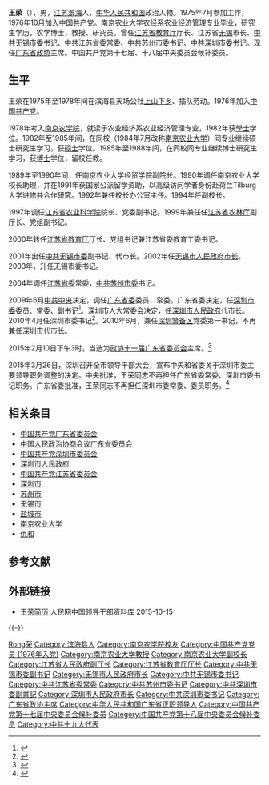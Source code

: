 {{Otheruses|subject=[[中华人民共和国|中华人民共和国]][[广东省政协|广东省政协]]主席|other=同名人物|王荣}}
{{Infobox_officeholder
| name = 王荣
| image name =Wang Rong in 2008 Suzhou Emex.jpg
| width = 
| caption = 2008年，时任中共苏州市委书记王荣参观苏州电博会
| now = [[广东省|广东省]]政协主席
| term_start = 2015年2月10日
| term_end = 
| predecessor = [[朱明国|朱明国]]
| successor = 
| sex = 男
| different name =
| party = {{CPC}}
| Native place = [[江苏省|江苏]][[滨海县|滨海]]
| date of birth = {{birth year and age|1958|4}}
| place of birth = [[江苏省|江苏]][[滨海县|滨海]]
| date of death = 
| place of death = 
| spouse = 
| relatives = 
| educate = 
*[[南京农业大学|南京农学院]]农业经济系农业经济管理专业学士
*[[南京农业大学|南京农业大学]]农业经济系农业经济管理专业硕士
*[[南京农业大学|南京农业大学]]农业经济系农业经济管理专业博士

| past = 
*<span style="color: blue;">[[南京农业大学|南京农业大学]]经贸学院副院长<br>(1989年－1990年)</span>
*<span style="color: blue;">[[南京农业大学|南京农业大学]]校长助理<br>(1990年－1994年)</span>
*<span style="color: blue;">[[南京农业大学|南京农业大学]]校长办公室主任<br>(1992年－1994年)</span>
*<span style="color: blue;">[[南京农业大学|南京农业大学]]副校长<br>(1994年－1997年)</span>
*<span style="color: blue;">[[江苏省农业科学院|江苏省农业科学院]]院长、党委副书记<br>(1997年－2000年)</span>
*<span style="color: blue;">[[江苏省农林厅|江苏省农林厅]]副厅长、党组副书记<br>(1999年－2000年)</span>
*<span style="color: blue;">[[中国共产党江苏省委员会|中共江苏省委]]教育工委书记、[[江苏省教育厅|江苏省教育厅]]厅长、党组书记<br>(2000年－2001年)</span>
*<span style="color: blue;">中共[[无锡市|无锡市]]委副书记<br>(2001年－2003年)</span>
*<span style="color: blue;">中共[[无锡市|无锡市]]代市长<br>(2001年－2002年)</span>
*<span style="color: blue;">中共[[无锡市|无锡市]]市长<br>(2002年－2003年)</span>
*<span style="color: blue;">中共[[无锡市|无锡市]]委书记<br>(2003年－2004年)</span>
*<span style="color: blue;">[[中国共产党江苏省委员会|中共江苏省委]]常委、中共苏州市委书记<br>(2004年－2009年)</span>
*<span style="color: blue;">[[中国共产党广东省委员会|中共广东省委]]常委、中共深圳市委副书记、[[深圳市|深圳市]]代市长<br>(2009年－2010年)</span>
*<span style="color: blue;">[[中国共产党广东省委员会|中共广东省委]]常委、中共深圳市委书记、深圳警备区党委第一书记(2010年－2015年)</span>
*<span style="color: blue;">[[中国人民政治协商会议广东省委员会|广东省政协]]主席<br>(2015年至今)</span>
| work = 
}}

'''王荣'''（{{bd|1958年|4月|catIdx=W}}），男，[[江苏|江苏]][[滨海县|滨海]]人，[[中华人民共和国|中华人民共和国]]政治人物。1975年7月参加工作，1976年10月加入[[中国共产党|中国共产党]]。[[南京农业大学|南京农业大学]]农经系农业经济管理专业毕业，研究生学历，农学博士，教授、研究员。曾任[[江苏省教育厅|江苏省教育厅]]厅长、江苏省[[无锡市|无锡]]市长、[[中共无锡市委|中共无锡市委]]书记、[[中共江苏省委|中共江苏省委]]常委、[[中共苏州市委|中共苏州市委]]书记、[[中共深圳市委|中共深圳市委]]书记。现任[[中国人民政治协商会议广东省委员会|广东省政协]]主席。中国共产党第十七届、十八届中央委员会候补委员。

== 生平 ==
王荣在1975年至1978年间在滨海县天场公社[[上山下乡|上山下乡]]、插队劳动。1976年加入[[中国共产党|中国共产党]]。

1978年考入[[南京农业大学|南京农学院]]，就读于农业经济系农业经济管理专业，1982年获[[學士|學士]]学位。1982年至1985年间，在同校（1984年7月改称[[南京农业大学|南京农业大学]]）同专业继续硕士研究生学习，获[[硕士|硕士]]学位。1985年至1988年间，在同校同专业继续博士研究生学习，获[[博士|博士]]学位，留校任教。

1989年至1990年间，任南京农业大学经贸学院副院长。1990年调任南京农业大学校长助理，并在1991年获国家公派留学资助，以高级访问学者身份赴荷兰Tilburg大学进修并合作研究。1992年兼任校长办公室主任。1994年任副校长。

1997年调任[[江苏省农业科学院|江苏省农业科学院]]院长、党委副书记。1999年兼任任[[江苏省农林厅|江苏省农林厅]]副厅长、党组副书记。

2000年转任[[江苏省教育厅|江苏省教育厅]]厅长、党组书记兼江苏省委教育工委书记。

2001年出任[[中共无锡市委|中共无锡市委]]副书记、代市长。2002年任[[无锡市人民政府|无锡市人民政府]][[市长|市长]]。2003年，升任无锡市委书记。

2004年调任[[中国共产党江苏省委员会|江苏省委]]常委，[[中共苏州市委|中共苏州市委]]书记。

2009年6月[[中国共产党中央委员会|中共中央]]决定，调任[[中国共产党广东省委员会|广东省委]]委员、常委。广东省委决定，任[[中国共产党深圳市委员会|深圳市委]]委员、常委、副书记<ref>{{Cite web|url=http://news.sina.com.cn/c/2009-06-12/134318006578.shtml|title=中央批准王荣调任深圳市委副书记|accessdate=2017-09-23|author=|date=2009-06-12|work=|publisher=新浪网|archive-date=2017-09-24|archive-url=https://web.archive.org/web/20170924044855/http://news.sina.com.cn/c/2009-06-12/134318006578.shtml|dead-url=no}}</ref>。深圳市人大常委会决定，任[[深圳市人民政府|深圳市人民政府]]代市长。2010年4月任深圳市委书记<ref>{{cite news |url=http://politics.people.com.cn/GB/41223/11332764.html |title=深圳代市长王荣任市委书记 刘玉浦不再担任 |publisher=人民网 |date=2010年4月9日 |accessdate=2010-04-10 |archive-date=2010-04-12 |archive-url=https://web.archive.org/web/20100412142219/http://politics.people.com.cn/GB/41223/11332764.html |dead-url=no }}</ref>。2010年6月，兼任[[深圳警备区|深圳警备区]]党委第一书记，不再兼任深圳市代市长。

2015年2月10日下午3时，当选为[[中国人民政治协商会议广东省委员会|政协十一届广东省委员会]]主席。<ref>{{cite news|url=http://cishan.sznews.com/news/content/2015-02/10/content_11191581.htm|title=王荣当选广东省政协主席|date=2015-02-10|deadurl=yes|archiveurl=https://web.archive.org/web/20150210111734/http://cishan.sznews.com/news/content/2015-02/10/content_11191581.htm|archivedate=2015-02-10}}</ref>

2015年3月26日，深圳召开全市领导干部大会，宣布中央和省委关于深圳市委主要领导职务调整的决定。中央批准，王荣同志不再担任广东省委常委、深圳市委书记职务。广东省委批准，王荣同志不再担任深圳市委常委、委员职务。<ref>{{cite news |url=http://news.southcn.com/g/2015-03/27/content_120962522.htm |title=马兴瑞任深圳书记：把工作做实 把事情办好 |date=2015-03-27 |accessdate=2016-04-11 |archive-date=2016-04-24 |archive-url=https://web.archive.org/web/20160424141138/http://news.southcn.com/g/2015-03/27/content_120962522.htm |dead-url=no }}</ref>

== 相关条目 ==
* [[中国共产党广东省委员会|中国共产党广东省委员会]]
* [[中国人民政治协商会议广东省委员会|中国人民政治协商会议广东省委员会]]
* [[中国共产党深圳市委员会|中国共产党深圳市委员会]]
* [[深圳市人民政府|深圳市人民政府]]
* [[中国共产党江苏省委员会|中国共产党江苏省委员会]]
* [[深圳市|深圳市]]
* [[苏州市|苏州市]]
* [[无锡市|无锡市]]
* [[盐城市|盐城市]]
* [[南京农业大学|南京农业大学]]
* [[仇和|仇和]]

== 参考文献 ==
{{Reflist}}

== 外部链接 ==
* [https://web.archive.org/web/20150929062340/http://gbzl.people.com.cn/grzy.php?id=121000458 王荣简历] 人民网中国领导干部资料库 2015-10-15
{{-}}
{{start box}}
{{s-par|prc-lcppcc}}
{{s-before|[[朱明国|朱明国]]}}
{{s-title|[[中国人民政治协商会议广东省委员会|中国人民政治协商会议广东省委员会]]主席|2015年2月－}}
{{s-inc}}
{{s-ppo|cpc}}
{{s-before|[[刘玉浦|刘玉浦]]}}
{{s-title|[[中国共产党深圳市委员会|中国共产党深圳市委员会]]书记|2010年4月－2015年3月}}
{{s-after|[[马兴瑞|马兴瑞]]}}
{{s-before|[[王珉_(政治家)|王珉]]}}  
{{s-title|[[中国共产党苏州市委员会|中国共产党苏州市委员会]]书记|2004年10月－2009年8月}}   
{{s-after|[[蒋宏坤|蒋宏坤]]}}
{{s-before|[[蒋定之|蒋定之]]}}  
{{s-title|[[中国共产党无锡市委员会|中国共产党无锡市委员会]]书记|2003年2月－2004年10月}}   
{{s-after|[[杨卫泽|杨卫泽]]}}
{{s-gov|prc}}
{{s-before|[[许宗衡|许宗衡]]}}
{{s-title|[[深圳市人民政府|深圳市人民政府]]市長（代）|2009年6月－2010年6月}}
{{s-after|[[许勤_(1961年)|许勤]]}}
{{s-before|[[吴新雄|吴新雄]]}}
{{s-title|[[无锡市人民政府|无锡市人民政府]]市长|2001年6月－2003年3月}}
{{s-after|[[毛小平|毛小平]]}}
{{end box}}

{{广东省领导人}}
{{中华人民共和国深圳市正职领导人}}
{{中华人民共和国广东省正职领导人|nocat}}
{{深圳市市长}}

{{Authority control}}
{{DEFAULTSORT:Wang王}}
[[Category:王姓|Rong荣]]
[[Category:滨海县人|Category:滨海县人]]
[[Category:南京农学院校友|Category:南京农学院校友]]
[[Category:中国共产党党员_(1976年入党)|Category:中国共产党党员 (1976年入党)]]
[[Category:南京农业大学教授|Category:南京农业大学教授]]
[[Category:南京农业大学副校长|Category:南京农业大学副校长]]
[[Category:江苏省人民政府副厅长|Category:江苏省人民政府副厅长]]
[[Category:江苏省教育厅厅长|Category:江苏省教育厅厅长]]
[[Category:中共无锡市委副书记|Category:中共无锡市委副书记]]
[[Category:无锡市人民政府市长|Category:无锡市人民政府市长]]
[[Category:中共无锡市委书记|Category:中共无锡市委书记]]
[[Category:中共江苏省委常委|Category:中共江苏省委常委]]
[[Category:中共苏州市委书记|Category:中共苏州市委书记]]
[[Category:中共深圳市委副書記|Category:中共深圳市委副書記]]
[[Category:深圳市人民政府市长|Category:深圳市人民政府市长]]
[[Category:中共深圳市委书记|Category:中共深圳市委书记]]
[[Category:广东省政协主席|Category:广东省政协主席]]
[[Category:中华人民共和国广东省正职领导人|Category:中华人民共和国广东省正职领导人]]
[[Category:中国共产党第十七届中央委员会候补委员|Category:中国共产党第十七届中央委员会候补委员]]
[[Category:中国共产党第十八届中央委员会候补委员|Category:中国共产党第十八届中央委员会候补委员]]
[[Category:中共十九大代表|Category:中共十九大代表]]